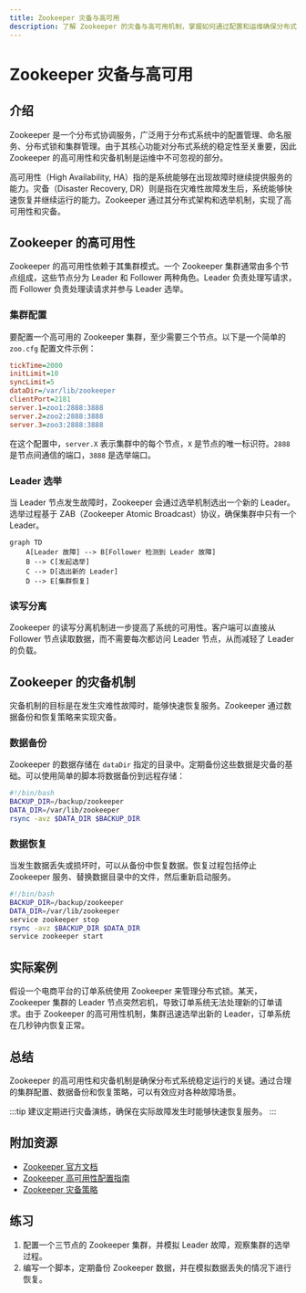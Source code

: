 ```yaml
---
title: Zookeeper 灾备与高可用
description: 了解 Zookeeper 的灾备与高可用机制，掌握如何通过配置和运维确保分布式系统的稳定性。
---
```


# Zookeeper 灾备与高可用

## 介绍

Zookeeper 是一个分布式协调服务，广泛用于分布式系统中的配置管理、命名服务、分布式锁和集群管理。由于其核心功能对分布式系统的稳定性至关重要，因此 Zookeeper 的高可用性和灾备机制是运维中不可忽视的部分。

高可用性（High Availability, HA）指的是系统能够在出现故障时继续提供服务的能力。灾备（Disaster Recovery, DR）则是指在灾难性故障发生后，系统能够快速恢复并继续运行的能力。Zookeeper 通过其分布式架构和选举机制，实现了高可用性和灾备。

## Zookeeper 的高可用性

Zookeeper 的高可用性依赖于其集群模式。一个 Zookeeper 集群通常由多个节点组成，这些节点分为 Leader 和 Follower 两种角色。Leader 负责处理写请求，而 Follower 负责处理读请求并参与 Leader 选举。

### 集群配置

要配置一个高可用的 Zookeeper 集群，至少需要三个节点。以下是一个简单的 `zoo.cfg` 配置文件示例：

```ini
tickTime=2000
initLimit=10
syncLimit=5
dataDir=/var/lib/zookeeper
clientPort=2181
server.1=zoo1:2888:3888
server.2=zoo2:2888:3888
server.3=zoo3:2888:3888
```

在这个配置中，`server.X` 表示集群中的每个节点，`X` 是节点的唯一标识符。`2888` 是节点间通信的端口，`3888` 是选举端口。

### Leader 选举

当 Leader 节点发生故障时，Zookeeper 会通过选举机制选出一个新的 Leader。选举过程基于 ZAB（Zookeeper Atomic Broadcast）协议，确保集群中只有一个 Leader。

```mermaid
graph TD
    A[Leader 故障] --> B[Follower 检测到 Leader 故障]
    B --> C[发起选举]
    C --> D[选出新的 Leader]
    D --> E[集群恢复]
```

### 读写分离

Zookeeper 的读写分离机制进一步提高了系统的可用性。客户端可以直接从 Follower 节点读取数据，而不需要每次都访问 Leader 节点，从而减轻了 Leader 的负载。

## Zookeeper 的灾备机制

灾备机制的目标是在发生灾难性故障时，能够快速恢复服务。Zookeeper 通过数据备份和恢复策略来实现灾备。

### 数据备份

Zookeeper 的数据存储在 `dataDir` 指定的目录中。定期备份这些数据是灾备的基础。可以使用简单的脚本将数据备份到远程存储：

```bash
#!/bin/bash
BACKUP_DIR=/backup/zookeeper
DATA_DIR=/var/lib/zookeeper
rsync -avz $DATA_DIR $BACKUP_DIR
```

### 数据恢复

当发生数据丢失或损坏时，可以从备份中恢复数据。恢复过程包括停止 Zookeeper 服务、替换数据目录中的文件，然后重新启动服务。

```bash
#!/bin/bash
BACKUP_DIR=/backup/zookeeper
DATA_DIR=/var/lib/zookeeper
service zookeeper stop
rsync -avz $BACKUP_DIR $DATA_DIR
service zookeeper start
```

## 实际案例

假设一个电商平台的订单系统使用 Zookeeper 来管理分布式锁。某天，Zookeeper 集群的 Leader 节点突然宕机，导致订单系统无法处理新的订单请求。由于 Zookeeper 的高可用性机制，集群迅速选举出新的 Leader，订单系统在几秒钟内恢复正常。

## 总结

Zookeeper 的高可用性和灾备机制是确保分布式系统稳定运行的关键。通过合理的集群配置、数据备份和恢复策略，可以有效应对各种故障场景。

:::tip
建议定期进行灾备演练，确保在实际故障发生时能够快速恢复服务。
:::

## 附加资源

- [Zookeeper 官方文档](https://zookeeper.apache.org/doc/current/)
- [Zookeeper 高可用性配置指南](https://zookeeper.apache.org/doc/current/zookeeperAdmin.html#sc_highAvailability)
- [Zookeeper 灾备策略](https://zookeeper.apache.org/doc/current/zookeeperAdmin.html#sc_disasterRecovery)

## 练习

1. 配置一个三节点的 Zookeeper 集群，并模拟 Leader 故障，观察集群的选举过程。
2. 编写一个脚本，定期备份 Zookeeper 数据，并在模拟数据丢失的情况下进行恢复。
